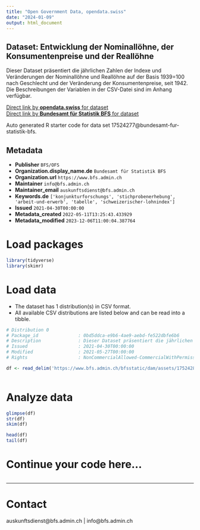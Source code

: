 ```yaml
---
title: "Open Government Data, opendata.swiss"
date: "2024-01-09"
output: html_document
---
```


## Dataset: Entwicklung der Nominallöhne, der Konsumentenpreise und der Reallöhne

Dieser Dataset präsentiert die jährlichen Zahlen der Indexe und Veränderungen der Nominallöhne und Reallöhne auf der Basis 1939=100 nach Geschlecht und der Veränderung der Konsumentenpreise, seit 1942. Die Beschreibungen der Variablen in der CSV-Datei sind im Anhang verfügbar.

[Direct link by **opendata.swiss** for dataset](https://opendata.swiss/de/dataset/entwicklung-der-nominallohne-der-konsumentenpreise-und-der-reallohne1)<br>
[Direct link by **Bundesamt für Statistik BFS** for dataset](https://www.bfs.admin.ch/asset/de/ts-x-03.04.03.02.01)

Auto generated R starter code for data set 17524277@bundesamt-fur-statistik-bfs.

## Metadata

- **Publisher** `BFS/OFS`
- **Organization.display_name.de** `Bundesamt für Statistik BFS`
- **Organization.url** `https://www.bfs.admin.ch`
- **Maintainer** `info@bfs.admin.ch`
- **Maintainer_email** `auskunftsdienst@bfs.admin.ch`
- **Keywords.de** `['konjunkturforschungs', 'stichprobenerhebung', 'arbeit-und-erwerb', 'tabelle', 'schweizerischer-lohnindex']`
- **Issued** `2021-04-30T00:00:00`
- **Metadata_created** `2022-05-11T13:25:43.433929`
- **Metadata_modified** `2023-12-06T11:00:04.387764`


# Load packages

```r

library(tidyverse)
library(skimr)

```

# Load data

-   The dataset has 1 distribution(s) in CSV format.
-   All available CSV distributions are listed below and can be read into a tibble.

```r

# Distribution 0
# Package_id               : 0bd5ddca-e9b6-4ae9-aebd-fe522dbfe6b6
# Description              : Dieser Dataset präsentiert die jährlichen Zahlen der Indexe und Veränderungen der Nominallöhne und Reallöhne auf der Basis 1939=100 nach Geschlecht und der Veränderung der Konsumentenpreise, seit 1942. Die Beschreibungen der Variablen in der CSV-Datei sind im Anhang verfügbar.
# Issued                   : 2021-04-30T00:00:00
# Modified                 : 2021-05-27T00:00:00
# Rights                   : NonCommercialAllowed-CommercialWithPermission-ReferenceRequired

df <- read_delim('https://www.bfs.admin.ch/bfsstatic/dam/assets/17524281/master')



```

# Analyze data

```r

glimpse(df)
str(df)
skim(df)

head(df)
tail(df)

```

# Continue your code here...

```r

```

------------------------------------------------------------------------

# Contact

auskunftsdienst@bfs.admin.ch | info@bfs.admin.ch
